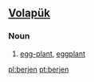 ==[[Volapük]]==

===Noun===
{{infl|vo|noun}}

# [[egg-plant]], [[eggplant]]

[[pl:berjen]]
[[pt:berjen]]